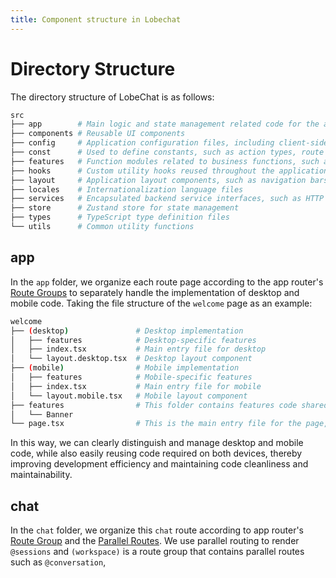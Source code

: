 ```yaml
---
title: Component structure in Lobechat
---
```


# Directory Structure

The directory structure of LobeChat is as follows:

```bash
src
├── app        # Main logic and state management related code for the application
├── components # Reusable UI components
├── config     # Application configuration files, including client-side and server-side environment variables
├── const      # Used to define constants, such as action types, route names, etc.
├── features   # Function modules related to business functions, such as agent settings, plugin development pop-ups, etc.
├── hooks      # Custom utility hooks reused throughout the application
├── layout     # Application layout components, such as navigation bars, sidebars, etc.
├── locales    # Internationalization language files
├── services   # Encapsulated backend service interfaces, such as HTTP requests
├── store      # Zustand store for state management
├── types      # TypeScript type definition files
└── utils      # Common utility functions
```

## app

In the `app` folder, we organize each route page according to the app router's [Route Groups](https://nextjs.org/docs/app/building-your-application/routing/route-groups) to separately handle the implementation of desktop and mobile code. Taking the file structure of the `welcome` page as an example:

```bash
welcome
├── (desktop)               # Desktop implementation
│   ├── features            # Desktop-specific features
│   ├── index.tsx           # Main entry file for desktop
│   └── layout.desktop.tsx  # Desktop layout component
├── (mobile)                # Mobile implementation
│   ├── features            # Mobile-specific features
│   ├── index.tsx           # Main entry file for mobile
│   └── layout.mobile.tsx   # Mobile layout component
├── features                # This folder contains features code shared by both desktop and mobile, such as the Banner component
│   └── Banner
└── page.tsx                # This is the main entry file for the page, used to load desktop or mobile code based on the device type
```

In this way, we can clearly distinguish and manage desktop and mobile code, while also easily reusing code required on both devices, thereby improving development efficiency and maintaining code cleanliness and maintainability.

## chat 

In the `chat` folder, we organize this `chat` route according to app router's [Route Group](https://nextjs.org/docs/app/building-your-application/routing/route-groups)
and the [Parallel Routes](https://nextjs.org/docs/app/building-your-application/routing/parallel-routes). 
We use parallel routing to render `@sessions` and `(workspace)` is a route group that contains parallel
routes such as `@conversation`, 